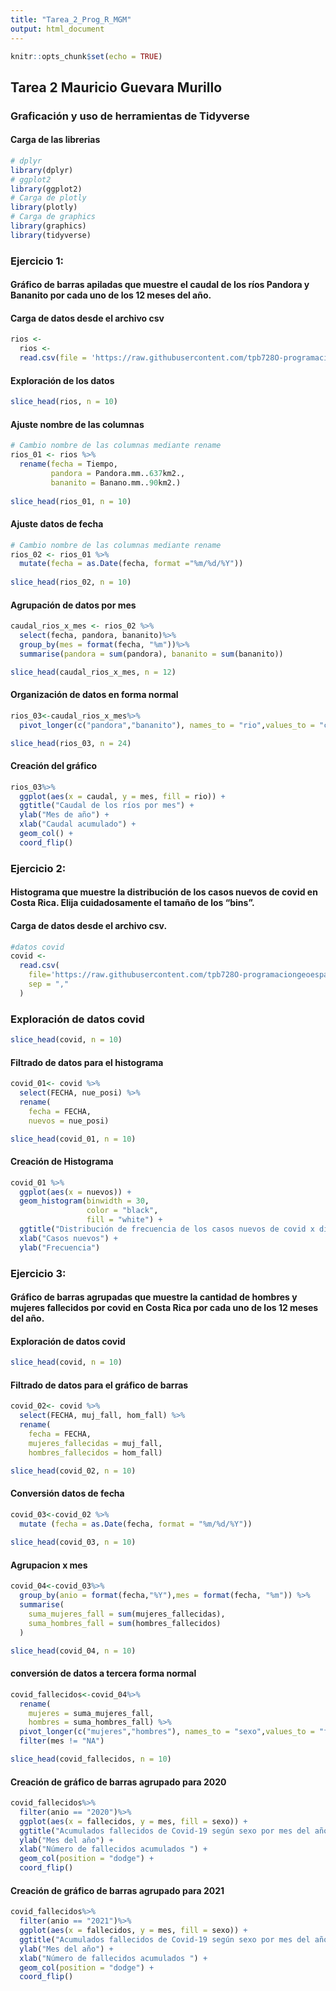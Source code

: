 ```yaml
---
title: "Tarea_2_Prog_R_MGM"
output: html_document
---
```


```r
knitr::opts_chunk$set(echo = TRUE)
```

## Tarea 2 Mauricio Guevara Murillo 

### Graficación y uso de herramientas de Tidyverse

#### Carga de las librerias

```r
# dplyr
library(dplyr)
# ggplot2
library(ggplot2)
# Carga de plotly
library(plotly)
# Carga de graphics
library(graphics)
library(tidyverse)
```

### Ejercicio 1: 
#### Gráfico de barras apiladas que muestre el caudal de los ríos Pandora y Bananito por cada uno de los 12 meses del año.

#### Carga de datos desde el archivo csv
```r
rios <- 
  rios <-
  read.csv(file = 'https://raw.githubusercontent.com/tpb728O-programaciongeoespacialr/2021ii/main/datos/hidrologia/fdc/fdc.csv')
```

#### Exploración de los datos 

```r
slice_head(rios, n = 10)
```

#### Ajuste nombre de las columnas 

```r
# Cambio nombre de las columnas mediante rename 
rios_01 <- rios %>% 
  rename(fecha = Tiempo,
         pandora = Pandora.mm..637km2.,
         bananito = Banano.mm..90km2.)
  
slice_head(rios_01, n = 10)

```

#### Ajuste datos de fecha

```r
# Cambio nombre de las columnas mediante rename 
rios_02 <- rios_01 %>% 
  mutate(fecha = as.Date(fecha, format ="%m/%d/%Y"))
  
slice_head(rios_02, n = 10)

```

#### Agrupación de datos por mes 

```r

caudal_rios_x_mes <- rios_02 %>%
  select(fecha, pandora, bananito)%>%
  group_by(mes = format(fecha, "%m"))%>%
  summarise(pandora = sum(pandora), bananito = sum(bananito))

slice_head(caudal_rios_x_mes, n = 12)

```

#### Organización de datos en forma normal 

```r
rios_03<-caudal_rios_x_mes%>%
  pivot_longer(c("pandora","bananito"), names_to = "rio",values_to = "caudal")

slice_head(rios_03, n = 24)
```

#### Creación del gráfico

```r
rios_03%>%
  ggplot(aes(x = caudal, y = mes, fill = rio)) +
  ggtitle("Caudal de los ríos por mes") +
  ylab("Mes de año") +
  xlab("Caudal acumulado") +
  geom_col() +
  coord_flip()
```

### Ejercicio 2: 
#### Histograma que muestre la distribución de los casos nuevos de covid en Costa Rica. Elija cuidadosamente el tamaño de los “bins”.

#### Carga de datos desde el archivo csv.

```r
#datos covid
covid <- 
  read.csv(
    file='https://raw.githubusercontent.com/tpb728O-programaciongeoespacialr/2021ii/main/datos/minsalud/covid/ultimafecha_CSV_GENERAL.csv', 
    sep = ","
  )
```

### Exploración de datos covid

```r
slice_head(covid, n = 10)
```

#### Filtrado de datos para el histograma

```r
covid_01<- covid %>%
  select(FECHA, nue_posi) %>%
  rename(
    fecha = FECHA,
    nuevos = nue_posi) 

slice_head(covid_01, n = 10)

```

#### Creación de Histograma 

```r
covid_01 %>%
  ggplot(aes(x = nuevos)) +
  geom_histogram(binwidth = 30,
                 color = "black",
                 fill = "white") +
  ggtitle("Distribución de frecuencia de los casos nuevos de covid x día") +
  xlab("Casos nuevos") +
  ylab("Frecuencia") 
```

### Ejercicio 3: 
#### Gráfico de barras agrupadas que muestre la cantidad de hombres y mujeres fallecidos por covid en Costa Rica por cada uno de los 12 meses del año.

#### Exploración de datos covid

```r
slice_head(covid, n = 10)
```

#### Filtrado de datos para el gráfico de barras 

```r
covid_02<- covid %>%
  select(FECHA, muj_fall, hom_fall) %>%
  rename(
    fecha = FECHA,
    mujeres_fallecidas = muj_fall,
    hombres_fallecidos = hom_fall) 

slice_head(covid_02, n = 10)
```

#### Conversión datos de fecha

```r
covid_03<-covid_02 %>%
  mutate (fecha = as.Date(fecha, format = "%m/%d/%Y"))
       
slice_head(covid_03, n = 10)
```

#### Agrupacion x mes

```r
covid_04<-covid_03%>%
  group_by(anio = format(fecha,"%Y"),mes = format(fecha, "%m")) %>%
  summarise(
    suma_mujeres_fall = sum(mujeres_fallecidas),
    suma_hombres_fall = sum(hombres_fallecidos)
  )

slice_head(covid_04, n = 10)
```

#### conversión de datos a tercera forma normal

```r
covid_fallecidos<-covid_04%>%
  rename(
    mujeres = suma_mujeres_fall,
    hombres = suma_hombres_fall) %>%
  pivot_longer(c("mujeres","hombres"), names_to = "sexo",values_to = "fallecidos")%>%
  filter(mes != "NA")

slice_head(covid_fallecidos, n = 10)
```

#### Creación de gráfico de barras agrupado para 2020

```r
covid_fallecidos%>%
  filter(anio == "2020")%>%
  ggplot(aes(x = fallecidos, y = mes, fill = sexo)) +
  ggtitle("Acumulados fallecidos de Covid-19 según sexo por mes del año, 2020") +
  ylab("Mes del año") +
  xlab("Número de fallecidos acumulados ") +
  geom_col(position = "dodge") +
  coord_flip()
```

#### Creación de gráfico de barras agrupado para 2021

```r
covid_fallecidos%>%
  filter(anio == "2021")%>%
  ggplot(aes(x = fallecidos, y = mes, fill = sexo)) +
  ggtitle("Acumulados fallecidos de Covid-19 según sexo por mes del año, 2021") +
  ylab("Mes del año") +
  xlab("Número de fallecidos acumulados ") +
  geom_col(position = "dodge") +
  coord_flip()
```



